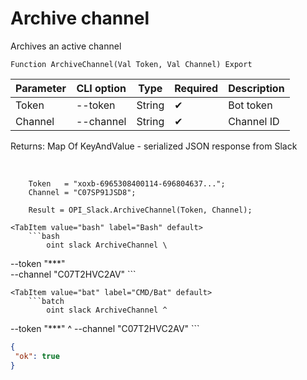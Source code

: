 ﻿---
sidebar_position: 4
---


# Archive channel
 Archives an active channel



`Function ArchiveChannel(Val Token, Val Channel) Export`

  | Parameter | CLI option | Type | Required | Description |
  |-|-|-|-|-|
  | Token | --token | String | &#x2714; | Bot token |
  | Channel | --channel | String | &#x2714; | Channel ID |

  
  Returns:  Map Of KeyAndValue - serialized JSON response from Slack

<br/>




```bsl title="1C:Enterprise/OneScript code example"
    Token   = "xoxb-6965308400114-696804637...";
    Channel = "C07SP91JSD8";

    Result = OPI_Slack.ArchiveChannel(Token, Channel);
```
 

 <Tabs>
  
    <TabItem value="bash" label="Bash" default>
        ```bash
            oint slack ArchiveChannel \
 --token "***" \
 --channel "C07T2HVC2AV"
        ```
    </TabItem>
  
    <TabItem value="bat" label="CMD/Bat" default>
        ```batch
            oint slack ArchiveChannel ^
 --token "***" ^
 --channel "C07T2HVC2AV"
        ```
    </TabItem>
</Tabs>


```json title="Result"
{
 "ok": true
}
```
